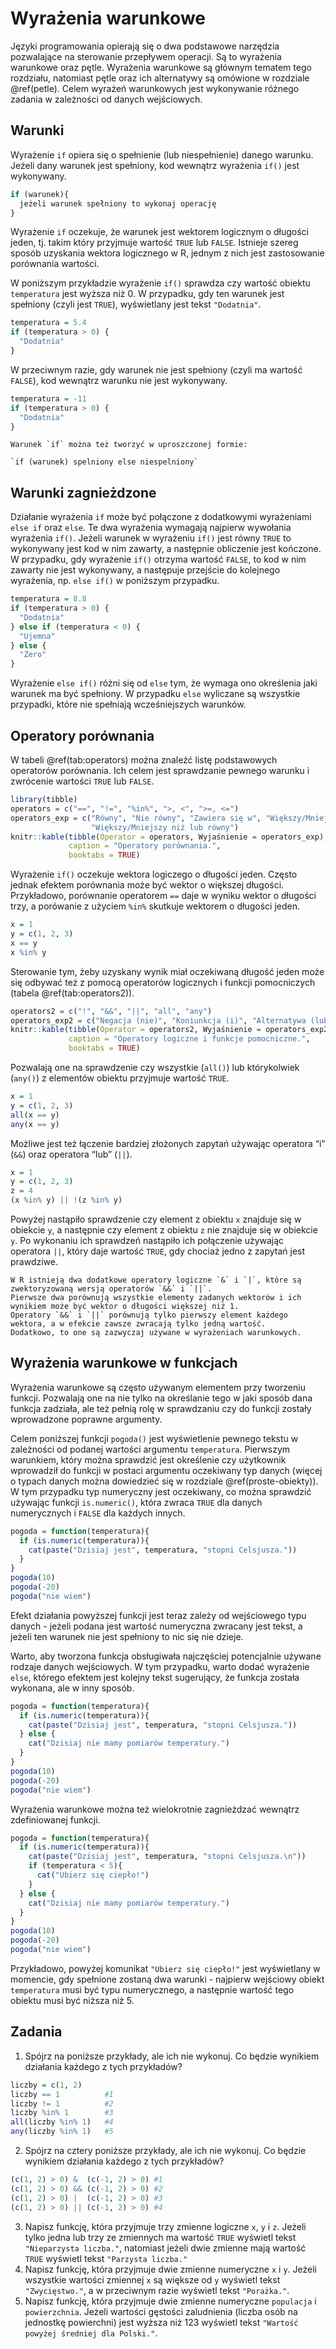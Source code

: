 # Wyrażenia warunkowe {#warunki}

Języki programowania opierają się o dwa podstawowe narzędzia pozwalające na sterowanie przepływem operacji.
Są to wyrażenia warunkowe oraz pętle.
Wyrażenia warunkowe są głównym tematem tego rozdziału, natomiast pętle oraz ich alternatywy są omówione w rozdziale \@ref(petle).
<!-- `switch` https://adv-r.hadley.nz/control-flow.html#loops -->
Celem wyrażeń warunkowych jest wykonywanie różnego zadania w zależności od danych wejściowych.

## Warunki

Wyrażenie `if` opiera się o spełnienie (lub niespełnienie) danego warunku.
Jeżeli dany warunek jest spełniony, kod wewnątrz wyrażenia `if()` jest wykonywany.

```r
if (warunek){
  jeżeli warunek spełniony to wykonaj operację
}
```

Wyrażenie `if` oczekuje, że warunek jest wektorem logicznym o długości jeden, tj. takim który przyjmuje wartość `TRUE` lub `FALSE`.
Istnieje szereg sposób uzyskania wektora logicznego w R, jednym z nich jest zastosowanie porównania wartości.

W poniższym przykładzie wyrażenie `if()` sprawdza czy wartość obiektu `temperatura` jest wyższa niż 0.
W przypadku, gdy ten warunek jest spełniony (czyli jest `TRUE`), wyświetlany jest tekst `"Dodatnia"`.

```r
temperatura = 5.4
if (temperatura > 0) {
  "Dodatnia"
}
```

W przeciwnym razie, gdy warunek nie jest spełniony (czyli ma wartość `FALSE`), kod wewnątrz warunku nie jest wykonywany.

```r
temperatura = -11
if (temperatura > 0) {
  "Dodatnia"
}
```

```block2
Warunek `if` można też tworzyć w uproszczonej formie:

`if (warunek) spelniony else niespelniony`
```

## Warunki zagnieżdzone

Działanie wyrażenia `if` może być połączone z dodatkowymi wyrażeniami `else if` oraz `else`.
Te dwa wyrażenia wymagają najpierw wywołania wyrażenia `if()`. 
Jeżeli warunek w wyrażeniu `if()` jest równy `TRUE` to wykonywany jest kod w nim zawarty, a następnie obliczenie jest kończone.
W przypadku, gdy wyrażenie `if()` otrzyma wartość `FALSE`, to kod w nim zawarty nie jest wykonywany, a następuje przejście do kolejnego wyrażenia, np. `else if()` w poniższym przypadku.

```r
temperatura = 8.8
if (temperatura > 0) {
  "Dodatnia"
} else if (temperatura < 0) {
  "Ujemna"
} else {
  "Zero"
}
```

Wyrażenie `else if()` różni się od `else` tym, że wymaga ono określenia jaki warunek ma być spełniony.
W przypadku `else` wyliczane są wszystkie przypadki, które nie spełniają wcześniejszych warunków.

## Operatory porównania

W tabeli \@ref(tab:operators) można znaleźć listę podstawowych operatorów porównania.
Ich celem jest sprawdzanie pewnego warunku i zwrócenie wartości `TRUE` lub `FALSE`.

```r
library(tibble)
operators = c("==", "!=", "%in%", ">, <", ">=, <=")
operators_exp = c("Równy", "Nie równy", "Zawiera się w", "Większy/Mniejszy niż",
                  "Większy/Mniejszy niż lub równy")
knitr::kable(tibble(Operator = operators, Wyjaśnienie = operators_exp), 
             caption = "Operatory porównania.",
             booktabs = TRUE)
```

Wyrażenie `if()` oczekuje wektora logiczego o długości jeden. 
Często jednak efektem porównania może być wektor o większej długości.
Przykładowo, porównanie operatorem `==` daje w wyniku wektor o długości trzy, a porówanie z użyciem `%in%` skutkuje wektorem o długości jeden.

```r
x = 1
y = c(1, 2, 3)
x == y
x %in% y
```

Sterowanie tym, żeby uzyskany wynik miał oczekiwaną długość jeden może się odbywać też z pomocą operatorów logicznych i funkcji pomocniczych (tabela \@ref(tab:operators2)).

```r
operators2 = c("!", "&&", "||", "all", "any")
operators_exp2 = c("Negacja (nie)", "Koniunkcja (i)", "Alternatywa (lub)", "Wszystkie", "Którykolwiek")
knitr::kable(tibble(Operator = operators2, Wyjaśnienie = operators_exp2), 
             caption = "Operatory logiczne i funkcje pomocniczne.",
             booktabs = TRUE)
```

Pozwalają one na sprawdzenie czy wszystkie (`all()`) lub którykolwiek (`any()`) z elementów obiektu przyjmuje wartość `TRUE`.

```r
x = 1
y = c(1, 2, 3)
all(x == y)
any(x == y)
```

Możliwe jest też łączenie bardziej złożonych zapytań używając operatora "i" (`&&`) oraz operatora "lub" (`||`).

```r
x = 1
y = c(1, 2, 3)
z = 4
(x %in% y) || !(z %in% y)
```

Powyżej nastąpiło sprawdzenie czy element z obiektu `x` znajduje się w obiekcie `y`, a następnie czy element z obiektu `z` nie znajduje się w obiekcie `y`.
Po wykonaniu ich sprawdzeń nastąpiło ich połączenie używając operatora `||`, który daje wartość `TRUE`, gdy chociaż jedno z zapytań jest prawdziwe.

```block2
W R istnieją dwa dodatkowe operatory logiczne `&` i `|`, które są zwektoryzowaną wersją operatorów `&&` i `||`.
Pierwsze dwa porównują wszystkie elementy zadanych wektorów i ich wynikiem może być wektor o długości większej niż 1.
Operatory `&&` i `||` porównują tylko pierwszy element każdego wektora, a w efekcie zawsze zwracają tylko jedną wartość.
Dodatkowo, to one są zazwyczaj używane w wyrażeniach warunkowych.
```

## Wyrażenia warunkowe w funkcjach {#wwwf}

Wyrażenia warunkowe są często używanym elementem przy tworzeniu funkcji.
Pozwalają one na nie tylko na określanie tego w jaki sposób dana funkcja zadziała, ale też pełnią rolę w sprawdzaniu czy do funkcji zostały wprowadzone poprawne argumenty.

Celem poniższej funkcji `pogoda()` jest wyświetlenie pewnego tekstu w zależności od podanej wartości argumentu `temperatura`.
Pierwszym warunkiem, który można sprawdzić jest określenie czy użytkownik wprowadził do funkcji w postaci argumentu oczekiwany typ danych (więcej o typach danych można dowiedzieć się w rozdziale \@ref(proste-obiekty)).
W tym przypadku typ numeryczny jest oczekiwany, co można sprawdzić używając funkcji `is.numeric()`, która zwraca `TRUE` dla danych numerycznych i `FALSE` dla każdych innych.

```r
pogoda = function(temperatura){
  if (is.numeric(temperatura)){
    cat(paste("Dzisiaj jest", temperatura, "stopni Celsjusza."))
  }
}
pogoda(10)
pogoda(-20)
pogoda("nie wiem")
```

Efekt działania powyższej funkcji jest teraz zależy od wejściowego typu danych - jeżeli podana jest wartość numeryczna zwracany jest tekst, a jeżeli ten warunek nie jest spełniony to nic się nie dzieje.

Warto, aby tworzona funkcja obsługiwała najczęściej potencjalnie używane rodzaje danych wejściowych.
W tym przypadku, warto dodać wyrażenie `else`, którego efektem jest kolejny tekst sugerujący, że funkcja została wykonana, ale w inny sposób.

```r
pogoda = function(temperatura){
  if (is.numeric(temperatura)){
    cat(paste("Dzisiaj jest", temperatura, "stopni Celsjusza."))
  } else {
    cat("Dzisiaj nie mamy pomiarów temperatury.")
  }
}
pogoda(10)
pogoda(-20)
pogoda("nie wiem")
```

Wyrażenia warunkowe można też wielokrotnie zagnieżdzać wewnątrz zdefiniowanej funkcji.

```r
pogoda = function(temperatura){
  if (is.numeric(temperatura)){
    cat(paste("Dzisiaj jest", temperatura, "stopni Celsjusza.\n"))
    if (temperatura < 5){
      cat("Ubierz się ciepło!")
    }
  } else {
    cat("Dzisiaj nie mamy pomiarów temperatury.")
  }
}
pogoda(10)
pogoda(-20)
pogoda("nie wiem")
```

Przykładowo, powyżej komunikat `"Ubierz się ciepło!"` jest wyświetlany w momencie, gdy spełnione zostaną dwa warunki - najpierw wejściowy obiekt `temperatura` musi być typu numerycznego, a następnie wartość tego obiektu musi być niższa niż 5.

## Zadania

1) Spójrz na poniższe przykłady, ale ich nie wykonuj.
Co będzie wynikiem działania każdego z tych przykładów?

```r
liczby = c(1, 2)
liczby == 1          #1
liczby != 1          #2
liczby %in% 1        #3
all(liczby %in% 1)   #4
any(liczby %in% 1)   #5
```

2) Spójrz na cztery poniższe przykłady, ale ich nie wykonuj.
Co będzie wynikiem działania każdego z tych przykładów?

```r
(c(1, 2) > 0) &  (c(-1, 2) > 0) #1
(c(1, 2) > 0) && (c(-1, 2) > 0) #2
(c(1, 2) > 0) |  (c(-1, 2) > 0) #3
(c(1, 2) > 0) || (c(-1, 2) > 0) #4
```

3) Napisz funkcję, która przyjmuje trzy zmienne logiczne `x`, `y` i `z`.
Jeżeli tylko jedna lub trzy ze zmiennych ma wartość `TRUE` wyświetl tekst `"Nieparzysta liczba."`, natomiast jeżeli dwie zmienne mają wartość `TRUE` wyświetl tekst `"Parzysta liczba."`
4) Napisz funkcję, która przyjmuje dwie zmienne numeryczne `x` i `y`.
Jeżeli wszystkie wartości zmiennej `x` są większe od `y` wyświetl tekst `"Zwycięstwo."`, a w przeciwnym razie wyświetl tekst `"Porażka."`.
5) Napisz funkcję, która przyjmuje dwie zmienne numeryczne `populacja` i `powierzchnia`.
Jeżeli wartości gęstości zaludnienia (liczba osób na jednostkę powierchni) jest wyższa niż 123 wyświetl tekst `"Wartość powyżej średniej dla Polski."`.

